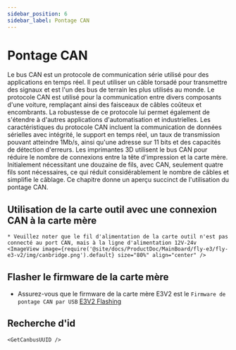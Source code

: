 ```yaml
---
sidebar_position: 6
sidebar_label: Pontage CAN
---
```






# Pontage CAN

Le bus CAN est un protocole de communication série utilisé pour des applications en temps réel. Il peut utiliser un câble torsadé pour transmettre des signaux et est l'un des bus de terrain les plus utilisés au monde. Le protocole CAN est utilisé pour la communication entre divers composants d'une voiture, remplaçant ainsi des faisceaux de câbles coûteux et encombrants. La robustesse de ce protocole lui permet également de s'étendre à d'autres applications d'automatisation et industrielles. Les caractéristiques du protocole CAN incluent la communication de données sérielles avec intégrité, le support en temps réel, un taux de transmission pouvant atteindre 1Mb/s, ainsi qu'une adresse sur 11 bits et des capacités de détection d'erreurs.
Les imprimantes 3D utilisent le bus CAN pour réduire le nombre de connexions entre la tête d'impression et la carte mère. Initialement nécessitant une douzaine de fils, avec CAN, seulement quatre fils sont nécessaires, ce qui réduit considérablement le nombre de câbles et simplifie le câblage.
Ce chapitre donne un aperçu succinct de l'utilisation du pontage CAN.

## Utilisation de la carte outil avec une connexion CAN à la carte mère

    * Veuillez noter que le fil d'alimentation de la carte outil n'est pas connecté au port CAN, mais à la ligne d'alimentation 12V-24v
    <ImageView image={require('@site/docs/ProductDoc/MainBoard/fly-e3/fly-e3-v2/img/canbridge.png').default} size="80%" align="center" />


## Flasher le firmware de la carte mère

* Assurez-vous que le firmware de la carte mère E3V2 est le `Firmware de pontage CAN par USB`
[E3V2 Flashing](/docs/ProductDoc/MainBoard/fly-e3/fly-e3-v2/flash/can.mdx "Cliquez pour accéder") 

## Recherche d'id

    <GetCanbusUUID />